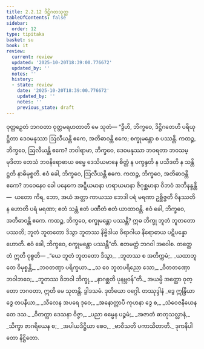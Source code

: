```yaml
---
title: 2.2.12 ဒိဋ္ဌိဂတသုတ္တ
tableOfContents: false
sidebar:
  order: 12
type: tipitaka
basket: su
book: it
review:
  current: review
  updated: '2025-10-20T18:39:00.776672'
  updated_by: ''
  notes: ''
  history:
  - state: review
    date: '2025-10-20T18:39:00.776672'
    updated_by: ''
    notes: ''
    previous_state: draft
---
```



<DynamicBreadcrumb />


<ReviewStatus review={frontmatter.review} showDetails={true} />

<HypothesisAnnotation frontmatter={frontmatter} />

<Division number="49" book="it" e="ch" v="18" p="224">

<Paragraph number="313" book="it">
ဝုတ္တဉှေတံ ဘဂဝတာ ဝုတ္တမရဟတာတိ မေ သုတံ—
</Paragraph>

<Paragraph number="314" book="it">
“ဒွီဟိ, ဘိက္ခဝေ, ဒိဋ္ဌိဂတေဟိ ပရိယုဋ္ဌိတာ ဒေဝမနုဿာ ဩလီယန္တိ ဧကေ, အတိဓာဝန္တိ ဧကေ; စက္ခုမန္တော စ ပဿန္တိ.
</Paragraph>

<Paragraph number="315" book="it">
ကထဉ္စ, ဘိက္ခဝေ, ဩလီယန္တိ ဧကေ? ဘဝါရာမာ, ဘိက္ခဝေ, ဒေဝမနုဿာ ဘဝရတာ ဘဝသမ္မုဒိတာ တေသံ ဘဝနိရောဓာယ ဓမ္မေ ဒေသိယမာနေ စိတ္တံ န ပက္ခန္ဒတိ န ပသီဒတိ န သန္တိဋ္ဌတိ နာဓိမုစ္စတိ. ဧဝံ ခေါ, ဘိက္ခဝေ, ဩလီယန္တိ ဧကေ.
</Paragraph>

<Paragraph number="316" book="it">
ကထဉ္စ, ဘိက္ခဝေ, အတိဓာဝန္တိ ဧကေ? ဘဝေနေဝ ခေါ ပနေကေ အဋ္ဋီယမာနာ ဟရာယမာနာ ဇိဂုစ္ဆမာနာ ဝိဘဝံ အဘိနန္ဒန္တိ—  ယတော ကိရ, ဘော, အယံ အတ္တာ ကာယဿ ဘေဒါ ပရံ မရဏာ ဥစ္ဆိဇ္ဇတိ ဝိနဿတိ န ဟောတိ ပရံ မရဏာ; ဧတံ သန္တံ ဧတံ ပဏီတံ ဧတံ ယာထာဝန္တိ. ဧဝံ ခေါ, ဘိက္ခဝေ, အတိဓာဝန္တိ ဧကေ.
</Paragraph>

<Paragraph number="317" book="it">
ကထဉ္စ, ဘိက္ခဝေ, စက္ခုမန္တော ပဿန္တိ? ဣဓ ဘိက္ခု ဘူတံ ဘူတတော ပဿတိ; ဘူတံ ဘူတတော ဒိသွာ ဘူတဿ နိဗ္ဗိဒါယ ဝိရာဂါယ နိရောဓာယ ပဋိပန္နော ဟောတိ. ဧဝံ ခေါ, ဘိက္ခဝေ, စက္ခုမန္တော ပဿန္တီ”တိ. ဧတမတ္ထံ ဘဂဝါ အဝေါစ. တတ္ထေတံ ဣတိ ဝုစ္စတိ—
</Paragraph>

<Paragraph number="318" type="verses" book="it">
_“ယေ ဘူတံ ဘူတတော ဒိသွာ,_  
_ဘူတဿ စ အတိက္ကမံ;_  
_ယထာဘူတေ ဝိမုစ္စန္တိ,_  
_ဘဝတဏှာ ပရိက္ခယာ._  

</Paragraph>

<Paragraph number="319" type="verses" book="it">
_သ ဝေ ဘူတပရိညော သော,_  
_ဝီတတဏှော ဘဝါဘဝေ;_  
_ဘူတဿ ဝိဘဝါ ဘိက္ခု,_  
_နာဂစ္ဆတိ ပုနဗ္ဘဝန်”တိ._  

</Paragraph>

<Paragraph number="320" book="it">
အယမ္ပိ အတ္ထော ဝုတ္တော ဘဂဝတာ, ဣတိ မေ သုတန္တိ.

</Paragraph>
</Division>

<Paragraph number="321" type="center" book="it">
ဒွါဒသမံ.



</Paragraph>

<Paragraph number="322" type="center" book="it">
ဒုတိယော ဝဂ္ဂေါ.



</Paragraph>

<Paragraph number="323" type="center" book="it">
တဿုဒ္ဒါနံ


</Paragraph>

<Paragraph number="324" type="verses" book="it">
_ဒွေ ဣန္ဒြိယာ ဒွေ တပနီယာ,_  
_သီလေန အပရေ ဒုဝေ;_  
_အနောတ္တာပီ ကုဟနာ ဒွေ စ,_  
_သံဝေဇနီယေန တေ ဒသ._  

</Paragraph>

<Paragraph number="325" type="verses" book="it">
_ဝိတက္ကာ ဒေသနာ ဝိဇ္ဇာ,_  
_ပညာ ဓမ္မေန ပဉ္စမံ;_  
_အဇာတံ ဓာတုသလ္လာနံ,_  
_သိက္ခာ ဇာဂရိယေန စ;_  
_အပါယဒိဋ္ဌိယာ စေဝ,_  
_ဗာဝီသတိ ပကာသိတာတိ._  


</Paragraph>

<Paragraph number="326" type="center" book="it">
ဒုကနိပါတော နိဋ္ဌိတော.
</Paragraph>